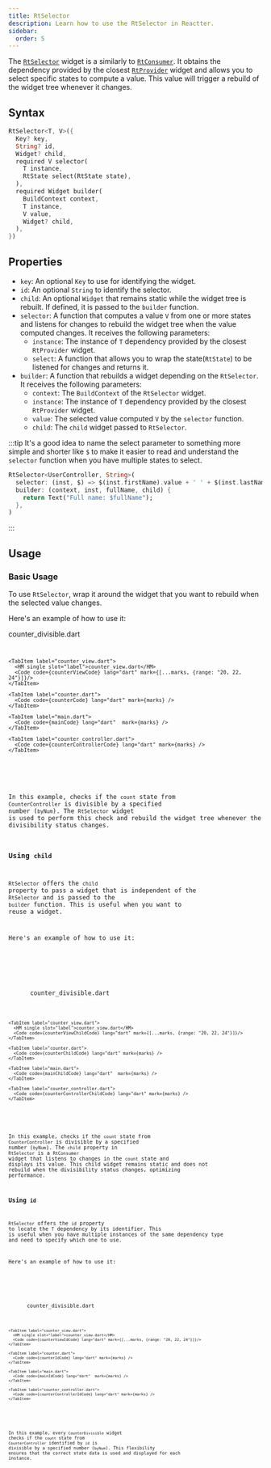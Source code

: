 ```yaml
---
title: RtSelector
description: Learn how to use the RtSelector in Reactter.
sidebar:
  order: 5
---
```






The <HT><a href="https://pub.dev/documentation/flutter_reactter/latest/flutter_reactter/RtSelector-class.html">`RtSelector`</a></HT> widget is a similarly to <HT>[`RtConsumer`](/reactter/api/widgets/rt_consumer)</HT>.
It obtains the dependency provided by the closest <HT>[`RtProvider`](/reactter/api/widgets/rt_provider)</HT> widget and allows you to select specific states to compute a value.
This value will trigger a rebuild of the widget tree whenever it changes.

## Syntax

```dart showLineNumbers=false
RtSelector<T, V>({
  Key? key,
  String? id,
  Widget? child,
  required V selector(
    T instance,
    RtState select(RtState state),
  ),
  required Widget builder(
    BuildContext context,
    T instance,
    V value,
    Widget? child,
  ),
})
```

## Properties

- `key`: An optional <HT>`Key`</HT> to use for identifying the widget.
- `id`: An optional <HT>`String`</HT> to identify the selector.
- `child`: An optional <HT>`Widget`</HT> that remains static while the widget tree is rebuilt.
  If defined, it is passed to the <HM>`builder`</HM> function.
- <HM>`selector`</HM>: A function that computes a value <HT>`V`</HT> from one or more states and listens for changes to rebuild the widget tree when the value computed changes.
  It receives the following parameters:
  - `instance`: The instance of <HT>`T`</HT> dependency provided by the closest <HT>`RtProvider`</HT> widget.
  - <HM>`select`</HM>: A function that allows you to wrap the state(<HT>`RtState`</HT>) to be listened for changes and returns it.
- <HM>`builder`</HM>: A function that rebuilds a widget depending on the <HT>`RtSelector`</HT>.
It receives the following parameters:
  - `context`: The <HT>`BuildContext`</HT> of the <HT>`RtSelector`</HT> widget.
  - `instance`: The instance of <HT>`T`</HT> dependency provided by the closest <HT>`RtProvider`</HT> widget.
  - `value`: The selected value computed <HT>`V`</HT> by the <HM>`selector`</HM> function.
  - `child`: The `child` widget passed to <HT>`RtSelector`</HT>.

:::tip
It's a good idea to name the select parameter to something more simple and shorter like `$` to make it easier to read and understand the <HM>`selector`</HM> function when you have multiple states to select.

```dart showLineNumbers=false {2}
RtSelector<UserController, String>(
  selector: (inst, $) => $(inst.firstName).value + ' ' + $(inst.lastName).value,
  builder: (context, inst, fullName, child) {
    return Text("Full name: $fullName");
  },
)
```
:::

## Usage

### Basic Usage

To use <HT>`RtSelector`</HT>, wrap it around the widget that you want to rebuild when the selected value changes.

Here's an example of how to use it:

<CodeTabs>
  <ZappButton path="examples/rt_selector"/>

  <Tabs>
    <TabItem label="counter_divisible.dart">
      <HM single slot="label">counter_divisible.dart</HM>
      <Code code={counterDivisibleCode} lang="dart" mark={[...marks, {range: "15-26"}]}/>
    </TabItem>

    <TabItem label="counter_view.dart">
      <HM single slot="label">counter_view.dart</HM>
      <Code code={counterViewCode} lang="dart" mark={[...marks, {range: "20, 22, 24"}]}/>
    </TabItem>

    <TabItem label="counter.dart">
      <Code code={counterCode} lang="dart" mark={marks} />
    </TabItem>

    <TabItem label="main.dart">
      <Code code={mainCode} lang="dart"  mark={marks} />
    </TabItem>

    <TabItem label="counter_controller.dart">
      <Code code={counterControllerCode} lang="dart" mark={marks} />
    </TabItem>
  </Tabs>
</CodeTabs>

In this example, checks if the `count` state from <HT>`CounterController`</HT> is divisible by a specified number (`byNum`).
The <HT>`RtSelector`</HT> widget is used to perform this check and rebuild the widget tree whenever the divisibility status changes.

### Using `child`

<HT>`RtSelector`</HT> offers the `child` property to pass a widget that is independent of the <HT>`RtSelector`</HT> and is passed to the <HM>`builder`</HM> function.
This is useful when you want to reuse a widget.

Here's an example of how to use it:

<CodeTabs>
  <ZappButton path="examples/rt_selector_child"/>

  <Tabs>
    <TabItem label="counter_divisible.dart">
      <HM single slot="label">counter_divisible.dart</HM>
      <Code code={counterDivisibleChildCode} lang="dart" mark={[...marks, {range: "15-42"}, {range: "21, 33", label: "👉"}]}/>
    </TabItem>

    <TabItem label="counter_view.dart">
      <HM single slot="label">counter_view.dart</HM>
      <Code code={counterViewChildCode} lang="dart" mark={[...marks, {range: "20, 22, 24"}]}/>
    </TabItem>

    <TabItem label="counter.dart">
      <Code code={counterChildCode} lang="dart" mark={marks} />
    </TabItem>

    <TabItem label="main.dart">
      <Code code={mainChildCode} lang="dart"  mark={marks} />
    </TabItem>

    <TabItem label="counter_controller.dart">
      <Code code={counterControllerChildCode} lang="dart" mark={marks} />
    </TabItem>
  </Tabs>
</CodeTabs>

In this example, checks if the `count` state from <HT>`CounterController`</HT> is divisible by a specified number (`byNum`).
The `child` property in <HT>`RtSelector`</HT> is a <HT>`RtConsumer`</HT> widget that listens to changes in the `count` state and displays its value.
This child widget remains static and does not rebuild when the divisibility status changes, optimizing performance.

### Using `id`

<HT>`RtSelector`</HT> offers the `id` property to locate the <HT>`T`</HT> dependency by its identifier.
This is useful when you have multiple instances of the same dependency type and need to specify which one to use.

Here's an example of how to use it:

<CodeTabs>
  <ZappButton path="examples/rt_selector_id"/>

  <Tabs>
    <TabItem label="counter_divisible.dart">
      <HM single slot="label">counter_divisible.dart</HM>
      <Code code={counterDivisibleIdCode} lang="dart" mark={[...marks, {range: "21-35"}, {range: "22", label: "👉"}]}/>
    </TabItem>

    <TabItem label="counter_view.dart">
      <HM single slot="label">counter_view.dart</HM>
      <Code code={counterViewIdCode} lang="dart" mark={[...marks, {range: "20, 22, 24"}]}/>
    </TabItem>

    <TabItem label="counter.dart">
      <Code code={counterIdCode} lang="dart" mark={marks} />
    </TabItem>

    <TabItem label="main.dart">
      <Code code={mainIdCode} lang="dart"  mark={marks} />
    </TabItem>

    <TabItem label="counter_controller.dart">
      <Code code={counterControllerIdCode} lang="dart" mark={marks} />
    </TabItem>
  </Tabs>
</CodeTabs>

In this example, every <HT>`CounterDivisible`</HT> widget checks if the `count` state from <HT>`CounterController`</HT> identified by `id` is divisible by a specified number (`byNum`).
This flexibility ensures that the correct state data is used and displayed for each instance.